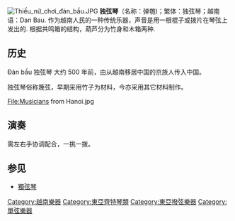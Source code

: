 [[File:Thiếu_nữ_chơi_đàn_bầu.JPG|thumb]]
{{Vietnamese|
 | title=獨弦琴
 | han-nom=彈匏、彈獨弦、獨弦琴
 | chuquocngu=đàn bầu, đàn độc huyền, độc huyền cầm
 }}
'''独弦琴'''（名称：弹匏)；繁体：独弦琴；越南语：Dan Bau. 作为越南人民的一种传统乐器，声音是用一根棍子或拨片在琴弦上发出的. 根据共鸣箱的结构，葫芦分为竹身和木箱两种.

== 历史 ==
Đàn bầu 独弦琴 大约 500 年前，由从越南移居中国的京族人传入中国。

独弦琴俗称篾弦，早期采用竹子为材料，今亦采用其它材料制作。
<gallery>

File:Musicians from Hanoi.jpg
</gallery>

== 演奏 ==
需左右手协调配合，一挑一拨。
== 参见 ==
*[[獨弦琴|獨弦琴]]

{{Authority control}}
{{Musical-instruments-stub}}
{{模板:越南民族樂器}}



[[Category:越南樂器|Category:越南樂器]]
[[Category:東亞齊特琴類|Category:東亞齊特琴類]]
[[Category:東亞撥弦樂器|Category:東亞撥弦樂器]]
[[Category:單弦樂器|Category:單弦樂器]]